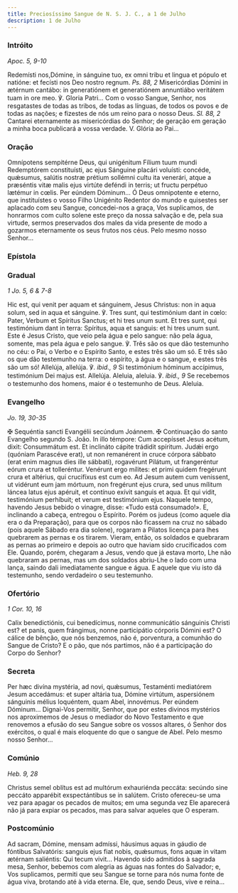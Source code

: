 ```yaml
---
title: Preciosíssimo Sangue de N. S. J. C., a 1 de Julho
description: 1 de Julho
---
```


### Intróito

<em>Apoc. 5, 9-10</em>

<div class="side-by-side not-content">
  <span>
    Redemísti nos,Dómine, in sánguine tuo, ex omni tribu et lingua et pópulo et
    natióne: et fecísti nos Deo nostro regnum. <em>Ps. 88, 2</em> Misericórdias
    Dómini in ætérnum cantábo: in generatiónem et generatiónem annuntiábo
    veritátem tuam in ore meo. ℣. Gloria Patri...
  </span>
  <span>
    Com o vosso Sangue, Senhor, nos resgatastes de todas as tribos, de todas as
    línguas, de todos os povos e de todas as nações; e fizestes de nós um reino
    para o nosso Deus. <em>Sl. 88, 2</em> Cantarei eternamente as misericórdias
    do Senhor; de geração em geração a minha boca publicará a vossa verdade. V.
    Glória ao Pai...
  </span>
</div>

### Oração

<div class="side-by-side not-content">
  <span>
    Omnípotens sempitérne Deus, qui unigénitum Fílium tuum mundi Redemptórem
    constituísti, ac ejus Sánguine placári voluísti: concéde, quǽsumus, salútis
    nostræ prétium sollémni cultu ita venerári, atque a præséntis vitæ malis
    ejus virtúte deféndi in terris; ut fructu perpétuo lætémur in cœlis. Per
    eúndem Dóminum...
  </span>
  <span>
    Ó Deus omnipotente e eterno, que instituístes o vosso Filho Unigénito
    Redentor do mundo e quisestes ser aplacado com seu Sangue, concedei-nos a
    graça, Vos suplicamos, de honrarmos com culto solene este preço da nossa
    salvação e de, pela sua virtude, sermos preservados dos males da vida
    presente de modo a gozarmos eternamente os seus frutos nos céus. Pelo mesmo
    nosso Senhor...
  </span>
</div>

### Epístola


<LinkCard href="/missal/quaresma/paixao#epístola" title="Domingo da Paixão" />

### Gradual

<em>1 Jo. 5, 6 & 7-8</em>

<div class="side-by-side not-content">
  <span>
    Hic est, qui venit per aquam et sánguinem, Jesus Christus: non in aqua
    solum, sed in aqua et sánguine. ℣. Tres sunt, qui testimónium dant in cœlo:
    Pater, Verbum et Spíritus Sanctus; et hi tres unum sunt. Et tres sunt, qui
    testimónium dant in terra: Spíritus, aqua et sanguis: et hi tres unum sunt.
  </span>
  <span>
    Este é Jesus Cristo, que veio pela água e pelo sangue: não pela água,
    somente, mas pela água e pelo sangue. ℣. Três são os que dão testemunho no
    céu: o Pai, o Verbo e o Espírito Santo, e estes três são um só. E três são
    os que dão testemunho na terra: o espírito, a água e o sangue, e estes três
    são um só!
  </span>
  <span>
    Allelúja, allelúja. ℣. <em>ibid., 9</em> Si testimónium hóminum accípimus,
    testimónium Dei majus est. Allelúja.
  </span>
  <span>
    Aleluia, aleluia. ℣. <em>ibid., 9</em> Se recebemos o testemunho dos homens,
    maior é o testemunho de Deus. Aleluia.
  </span>
</div>

### Evangelho

<em>Jo. 19, 30-35</em>

<div class="side-by-side not-content">
  <span>
    <span class="text-red-500">✠</span> Sequéntia sancti Evangélii secúndum
    Joánnem.
  </span>
  <span>
    <span class="text-red-500">✠</span> Continuação do santo Evangelho segundo
    S. João.
  </span>
  <span>
    In illo témpore: Cum accepísset Jesus acétum, dixit: Consummátum est. Et
    inclináto cápite trádidit spíritum. Judǽi ergo (quóniam Parascéve erat), ut
    non remanérent in cruce córpora sábbato (erat enim magnus dies ille
    sábbati), rogavérunt Pilátum, ut frangeréntur eórum crura et tolleréntur.
    Venérunt ergo mílites: et primi quidem fregérunt crura et altérius, qui
    crucifíxus est cum eo. Ad Jesum autem cum venissent, ut vidérunt eum jam
    mórtuum, non fregérunt ejus crura, sed unus mílitum láncea latus ejus
    apéruit, et contínuo exívit sanguis et aqua. Et qui vidit, testimónium
    perhíbuit; et verum est testimónium ejus.
  </span>
  <span>
    Naquele tempo, havendo Jesus bebido o vinagre, disse: «Tudo está
    consumado!». E, inclinando a cabeça, entregou o Espírito. Porém os judeus
    (como aquele dia era o da Preparação), para que os corpos não ficassem na
    cruz no sábado (pois aquele Sábado era dia solene), rogaram a Pilatos
    licença para lhes quebrarem as pernas e os tirarem. Vieram, então, os
    soldados e quebraram as pernas ao primeiro e depois ao outro que haviam sido
    crucificados com Ele. Quando, porém, chegaram a Jesus, vendo que já estava
    morto, Lhe não quebraram as pernas, mas um dos soldados abriu-Lhe o lado com
    uma lança, saindo dali imediatamente sangue e água. E aquele que viu isto dá
    testemunho, sendo verdadeiro o seu testemunho.
  </span>
</div>

### Ofertório

<em>1 Cor. 10, 16</em>

<div class="side-by-side not-content">
  <span>
    Calix benedictiónis, cui benedícimus, nonne communicátio sánguinis Christi
    est? et panis, quem frángimus, nonne participátio córporis Dómini est?
  </span>
  <span>
    O cálice de bênção, que nós benzemos, não é, porventura, a comunhão do
    Sangue de Cristo? E o pão, que nós partimos, não é a participação do Corpo
    do Senhor?
  </span>
</div>

### Secreta

<div class="side-by-side not-content">
  <span>
    Per hæc divína mystéria, ad novi, quǽsumus, Testaménti mediatórem Jesum
    accedámus: et super altária tua, Dómine virtútum, aspersiónem sánguinis
    mélius loquéntem, quam Abel, innovémus. Per eúndem Dóminum...
  </span>
  <span>
    Dignai-Vos permitir, Senhor, que por estes divinos mystérios nos aproximemos
    de Jesus o mediador do Novo Testamento e que renovemos a efusão do seu
    Sangue sobre os vossos altares, ó Senhor dos exércitos, o qual é mais
    eloquente do que o sangue de Abel. Pelo mesmo nosso Senhor...
  </span>
</div>

### Comúnio

<em>Heb. 9, 28</em>

<div class="side-by-side not-content">
  <span>
    Christus semel oblítus est ad multórum exhauriénda peccáta: secúndo sine
    peccáto apparébit exspectántibus se in salútem.
  </span>
  <span>
    Cristo ofereceu-se uma vez para apagar os pecados de muitos; em uma segunda
    vez Ele aparecerá não já para expiar os pecados, mas para salvar aqueles que
    O esperam.
  </span>
</div>

### Postcomúnio

<div class="side-by-side not-content">
  <span>
    Ad sacram, Dómine, mensam admíssi, háusimus aquas in gáudio de fóntibus
    Salvatóris: sanguis ejus fiat nobis, quǽsumus, fons aquæ in vitam ætérnam
    saliéntis: Qui tecum vivit...
  </span>
  <span>
    Havendo sido admitidos à sagrada mesa, Senhor, bebemos com alegria as águas
    nas fontes do Salvador; e, Vos suplicamos, permiti que seu Sangue se torne
    para nós numa fonte de água viva, brotando até à vida eterna. Ele, que,
    sendo Deus, vive e reina...
  </span>
</div>
